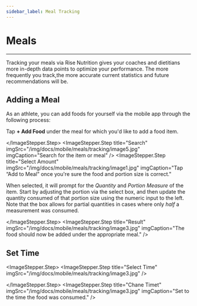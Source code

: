 ```yaml
---
sidebar_label: Meal Tracking
---
```




# Meals
---

Tracking your meals via Rise Nutrition gives your coaches and dietitians more
in-depth data points to optimize your performance. The more frequently you track,the more accurate current statistics and future recommendations will be.

## Adding a Meal

As an athlete, you can add foods for yourself via the mobile app through the following process:

<ImageStepper>
  <ImageStepper.Step
    title="Open Meals"
    imgSrc="/img/docs/mobile/meals/tracking/image2.jpg"
    imgCaption="From the main screen, tap Meals"
  />
  <ImageStepper.Step
    title="Select a Meal"
    imgSrc="/img/docs/mobile/meals/tracking/image4.jpg"
    imgCaption="Select what meal to add an item to"
  >

Tap **+ Add Food** under the meal for which you'd like to add a food item.

  </ImageStepper.Step>
  <ImageStepper.Step
    title="Search"
    imgSrc="/img/docs/mobile/meals/tracking/image5.jpg"
    imgCaption="Search for the item or meal"
  />
  <ImageStepper.Step
    title="Select Amount"
    imgSrc="/img/docs/mobile/meals/tracking/image1.jpg"
    imgCaption="Tap “Add to Meal” once you're sure the food and portion size is correct."
  >

When selected, it will prompt for the _Quantity_ and _Portion Measure_ of the item.
Start by adjusting the portion via the select box, and then update the quantity consumed
of that portion size using the numeric input to the left. Note that the box allows for
partial quantities in cases where only _half_ a measurement was consumed.

  </ImageStepper.Step>
  <ImageStepper.Step
    title="Result"
    imgSrc="/img/docs/mobile/meals/tracking/image3.jpg"
    imgCaption="The food should now be added under the appropriate meal."
  />


</ImageStepper>


## Set Time

<ImageStepper.Step>
  <ImageStepper.Step
    title="Select Time"
    imgSrc="/img/docs/mobile/meals/tracking/image3.jpg"
  />

</ImageStepper.Step>
  <ImageStepper.Step
    title="Chane Timet"
    imgSrc="/img/docs/mobile/meals/tracking/image3.jpg"
    imgCaption="Set to the time the food was consumed."
  />

</ImageStepper>

